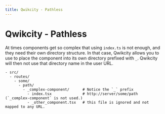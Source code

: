 ```yaml
---
title: Qwikcity - Pathless
---
```


# Qwikcity - Pathless

At times components get so complex that using `index.ts` is not enough, and they need their own directory structure. In that case, Qwikcity allows you to use to place the component into its own directory prefixed with `_`. Qwikcity will then not use that directory name in the user URL.

```
- src/
  - routes/
    - some/           
      - path/
        - _complex-component/      # Notice the `_` prefix
          - index.tsx              # http://server/some/path  (`_complex-component` is not used.)
          - _other_component.tsx   # this file is ignored and not mapped to any URL.
```

